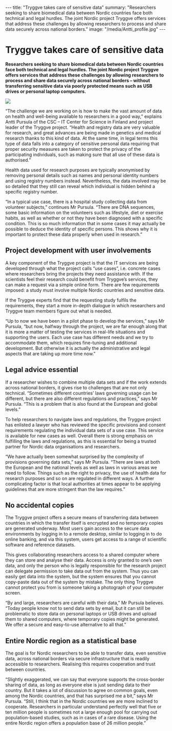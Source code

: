 ---
title: "Tryggve takes care of sensitive data"
summary: "Researchers seeking to share biomedical data between Nordic countries face both technical and legal hurdles. The joint Nordic project Tryggve offers services that address these challenges by allowing researchers to process and share data securely across national borders."
image: "/media/Antti_profile.jpg"
---

= Tryggve takes care of sensitive data =

'''Researchers seeking to share biomedical data between Nordic countries face both technical and legal hurdles. The joint Nordic project Tryggve offers services that address these challenges by allowing researchers to process and share data securely across national borders – without transferring sensitive data via poorly protected means such as USB drives or personal laptop computers.'''

<a href="/media/Antti_profile.jpg">
<img class="smallpic" src="/media/Antti_profile.jpg">
</a>

“The challenge we are working on is how to make the vast amount of data on health and well-being available to researchers in a good way,” explains Antti Pursula of the CSC – IT Center for Science in Finland and project leader of the Tryggve project. “Health and registry data are very valuable for research, and great advances are being made in genetics and medical research thanks to this kind of data. At the same time, in legal terms this type of data falls into a category of sensitive personal data requiring that proper security measures are taken to protect the privacy of the participating individuals, such as making sure that all use of these data is authorised.”

Health data used for research purposes are typically anonymised by removing personal details such as names and personal identity numbers and using registry numbers instead. Nevertheless, the data involved may be so detailed that they still can reveal which individual is hidden behind a specific registry number.

“In a typical use case, there is a hospital study collecting data from volunteer subjects,” continues Mr Pursula. “There are DNA sequences, some basic information on the volunteers such as lifestyle, diet or exercise habits, as well as whether or not they have been diagnosed with a specific condition. This is so much information that in some cases it may actually be possible to deduce the identity of specific persons. This shows why it is important to protect these data properly when used in research.”

==Project development with user involvements==

A key component of the Tryggve project is that the IT services are being developed through what the project calls “use cases”, i.e. concrete cases where researchers bring the projects they need assistance with. If the scientists feel their research could benefit from Tryggve’s services, they can make a request via a simple online form. There are few requirements imposed: a study must involve multiple Nordic countries and sensitive data.

If the Tryggve experts find that the requesting study fulfils the requirements, they start a more in-depth dialogue in which researchers and Tryggve team members figure out what is needed.

“Up to now we have been in a pilot phase to develop the services,” says Mr Pursula, “but now, halfway through the project, we are far enough along that it is more a matter of testing the services in real-life situations and supporting the users. Each use case has different needs and we try to accommodate them, which requires fine-tuning and additional development. But otherwise it is actually the administrative and legal aspects that are taking up more time now.”

==Legal advice essential==

If a researcher wishes to combine multiple data sets and if the work extends across national borders, it gives rise to challenges that are not only technical. “Sometimes different countries’ laws governing usage can be different, but there are also different regulations and practices,” says Mr Pursula. “This is a problem that is also found at the European and global levels.”

To help researchers to navigate laws and regulations, the Tryggve project has enlisted a lawyer who has reviewed the specific provisions and consent requirements regulating the individual data sets of a use case. This service is available for new cases as well. Overall there is strong emphasis on fulfilling the laws and regulations, as this is essential for being a trusted partner for Nordic data organisations and researchers.

“We have actually been somewhat surprised by the complexity of provisions governing data sets,” says Mr Pursula. “There are laws at both the European and the national levels as well as laws in various areas we need to follow. Things such as the right to privacy, the use of health data for research purposes and so on are regulated in different ways. A further complicating factor is that local authorities at times appear to be applying guidelines that are more stringent than the law requires.”

==No accidental copies==

The Tryggve project offers a secure means of transferring data between countries in which the transfer itself is encrypted and no temporary copies are generated underway. Most users gain access to the secure data environments by logging in to a remote desktop, similar to logging in to do online banking, and via this system, users get access to a range of scientific software and reference datasets.

This gives collaborating researchers access to a shared computer where they can store and analyse their data. Access is only granted to one’s own data, and only the person who is legally responsible for the research project can delegate permission to take data out from the system. Thus you can easily get data into the system, but the system ensures that you cannot copy-paste data out of the system by mistake. The only thing Tryggve cannot protect you from is someone taking a photograph of your computer screen.

“By and large, researchers are careful with their data,” Mr Pursula believes. “Today people know not to send data sets by email, but it can still be problematic to store data on personal laptops or USB drives and upload them to shared computers, where temporary copies might be generated. We offer a secure and easy-to-use alternative to all that.”

==Entire Nordic region as a statistical base==

The goal is for Nordic researchers to be able to transfer data, even sensitive data, across national borders via secure infrastructure that is readily accessible to researchers. Realising this requires cooperation and trust between countries.

“Slightly exaggerated, we can say that everyone supports the cross-border sharing of data, as long as everyone else is just sending data to their country. But it takes a lot of discussion to agree on common goals, even among the Nordic countries, and that has surprised me a bit,” says Mr Pursula. “Still, I think that in the Nordic countries we are more inclined to cooperate. Researchers in particular understand perfectly well that five or ten million people is sometimes not a large enough pool for carrying out population-based studies, such as in cases of a rare disease. Using the entire Nordic region offers a population base of 26 million people.”
